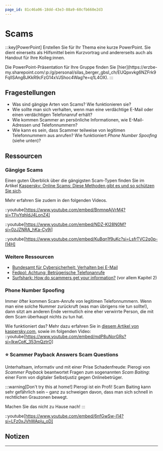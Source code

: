 ```yaml
---
page_id: 81c46a06-18dd-43e3-88a9-60cfb660e2d3
---
```



# Scams
:::key[PowerPoint]
Erstellen Sie für Ihr Thema eine kurze PowerPoint. Sie dient einerseits als Hilfsmittel beim Kurzvortrag und andererseits auch als Handout für Ihre Kolleg:innen.

<Restricted id='d94a7bf5-fbbe-41e0-90d8-5fd5a340f55f'>
  Die PowerPoint-Präsentation für Ihre Gruppe finden Sie [hier](https://erzbe-my.sharepoint.com/:p:/g/personal/silas_berger_gbsl_ch/EUQpxvkg6NZFrk9FqlISAngBJKkR9cFzG14xVJShoc4Wag?e=q1L4OX).
</Restricted>
:::


## Fragestellungen
- Was sind gängige Arten von Scams? Wie funktionieren sie?
- Wie sollte man sich verhalten, wenn man eine verdächtige E-Mail oder einen verdächtigen Telefonanruf erhält?
- Wie kommen Scammer an persönliche Informationen, wie E-Mail-Adressen und Telefonnummern?
- Wie kann es sein, dass Scammer teilweise von legitimen Telefonnummern aus anrufen? Wie funktioniert _Phone Number Spoofing_ (siehe unten)?

## Ressourcen
### Gängige Scams
Einen guten Überblick über die gängigsten Scam-Typen finden Sie im Artikel [Kaspersky: Online Scams: Diese Methoden gibt es und so schützen Sie sich](https://www.kaspersky.de/resource-center/threats/online-scams).

Mehr erfahren Sie zudem in den folgenden Videos.

::youtube[https://www.youtube.com/embed/BnmneAjVrM4?si=T7jyYqhldJ4LonZ4]

::youtube[https://www.youtube.com/embed/NDZ-Kl28N0M?si=0zJZNRA_hKa-Cy9j]

::youtube[https://www.youtube.com/embed/KuBqn1f9uKc?si=LsfrTVC2q0p-l14H]

### Weitere Ressourcen
- [Bundesamt für Cybersicherheit: Verhalten bei E-Mail](https://www.ncsc.admin.ch/ncsc/de/home/infos-fuer/infos-unternehmen/aktuelle-themen/verhalten-bei-e-mail.html)
- [Fedpol: Achtung: Betrügerische Telefonanrufe](https://www.fedpol.admin.ch/fedpol/de/home/aktuell/informationen/2023-10-31.html)
- [Surfshark: How do scammers get your information?](https://surfshark.com/blog/how-do-scammers-get-your-info) (vor allem Kapitel 2)

### Phone Number Spoofing
Immer öfter kommen Scam-Anrufe von legitimen Telefonnummern. Wenn man eine solche Nummer zurückruft (was man übrigens nie tun sollte!), dann sitzt am anderen Ende vermutlich eine eher verwirrte Person, die mit dem Scam überhaupt nichts zu tun hat.

Wie funktioniert das? Mehr dazu erfahren Sie in [diesem Artikel von kaspersky.com](https://www.kaspersky.com/resource-center/preemptive-safety/phone-number-spoofing), sowie im folgenden Video:
::youtube[https://www.youtube.com/embed/mdP8uNorGRs?si=IkwCpK_353mQztrO]

### ⭐️ Scammer Payback Answers Scam Questions
Unterhaltsam, informativ und mit einer Prise Schadenfreude: Pierogi von _Scammer Payback_ beantwortet Fragen zum sogenannten _Scam Baiting_: einer Form von digitaler Selbstjustiz gegen Onlinebetrüger.

:::warning[Don't try this at home!]
Pierogi ist ein Profi! Scam Baiting kann sehr gefährlich sein – ganz zu schweigen davon, dass man sich schnell in rechtlichen Grauzonen bewegt.

Machen Sie das nicht zu Hause nach!
:::

::youtube[https://www.youtube.com/embed/6nfGwSw-I14?si=LFz0xJVhWApIu_oD]

## Notizen
<QuillV2 id='daaf906f-2a25-4a0e-ba56-54a228bf6c38' />

---